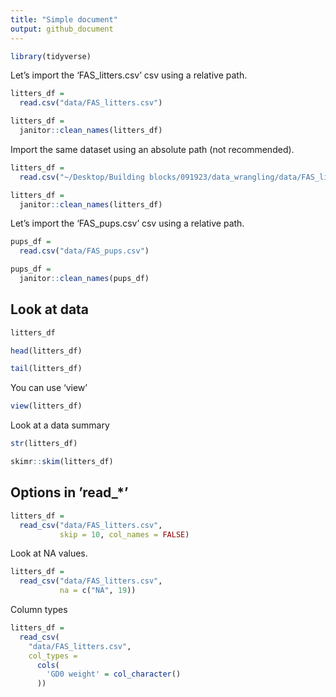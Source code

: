 ```yaml
---
title: "Simple document"
output: github_document
---
```


```r
library(tidyverse)
```

Let's import the 'FAS_litters.csv' csv using a relative path.

```r
litters_df = 
  read.csv("data/FAS_litters.csv")

litters_df =
  janitor::clean_names(litters_df)
```

Import the same dataset using an absolute path (not recommended).

```r
litters_df = 
  read.csv("~/Desktop/Building blocks/091923/data_wrangling/data/FAS_litters.csv")

litters_df =
  janitor::clean_names(litters_df)
```

Let's import the 'FAS_pups.csv' csv using a relative path.

```r
pups_df = 
  read.csv("data/FAS_pups.csv")

pups_df =
  janitor::clean_names(pups_df)
```

## Look at data

```r
litters_df

head(litters_df)

tail(litters_df)
```

You can use 'view'

```r
view(litters_df)
```

Look at a data summary

```r
str(litters_df)

skimr::skim(litters_df)
```

## Options in 'read_*'

```r
litters_df =
  read_csv("data/FAS_litters.csv",
           skip = 10, col_names = FALSE)
```

Look at NA values.

```r
litters_df =
  read_csv("data/FAS_litters.csv",
           na = c("NA", 19))
```

Column types

```r
litters_df =
  read_csv(
    "data/FAS_litters.csv",
    col_types = 
      cols(
        'GD0 weight' = col_character()
      ))
```





